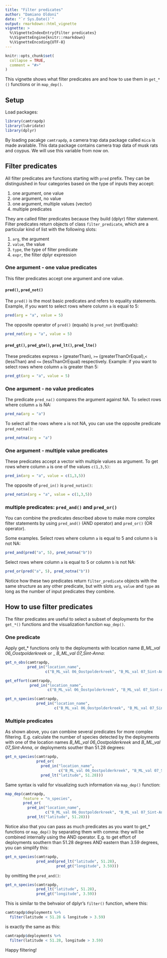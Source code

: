 ```yaml
---
title: "Filter predicates"
author: "Damiano Oldoni"
date: "`r Sys.Date()`"
output: rmarkdown::html_vignette
vignette: >
  %\VignetteIndexEntry{Filter predicates}
  %\VignetteEngine{knitr::rmarkdown}
  %\VignetteEncoding{UTF-8}
---
```


```r
knitr::opts_chunk$set(
  collapse = TRUE,
  comment = "#>"
)
```

This vignette shows what filter predicates are and how to use them in `get_*()` functions or in `map_dep()`.

## Setup

Load packages:

```r
library(camtrapdp)
library(lubridate)
library(dplyr)
```

By loading pacakge `camtrapdp`, a camera trap data package called `mica` is made available. This data package contains camera trap data of musk rats and coypus. We will use this variable from now on.

## Filter predicates

All filter predicates are functions starting with `pred` prefix. They can be distinguished in four categories based on the type of inputs they accept:

1. one argument, one value
2. one argument, no value
3. one argument, multiple values (vector)
4. multiple predicates

They are called filter predicates because they build (dplyr) filter statement. Filter predicates return objects of class  `filter_predicate`, which are a particular kind of list with the following slots:

1. `arg`, the argument
2. `value`, the value
3. `type`, the type of filter predicate
4. `expr`, the filter dplyr expression

### One argument - one value predicates

This filter predicates accept one argument and one value.

#### `pred()`, `pred_not()`

The `pred()` is the most basic predicates and refers to equality statements. Example, if you want to select rows where column `a` is equal to 5:

```r
pred(arg = "a", value = 5)
```

The opposite operator of `pred()` (equals) is `pred_not` (notEquals):

```r
pred_not(arg = "a", value = 5)
```

#### `pred_gt()`, `pred_gte()`, `pred_lt()`, `pred_lte()`

These predicates express `>` (greaterThan), `>=` (greaterThanOrEqual),`<` (lessThan) and `<=` (lessThanOrEqual) respectively. Example: if you want to select rows where column `a` is greater than 5:

```r
pred_gt(arg = "a", value = 5)
```

### One argument - no value predicates

The predicate `pred_na()` compares the argument against NA. To select rows where column `a` is NA: 

```r
pred_na(arg = "a")
```

To select all the rows where `a` is not NA, you can use the opposite predicate `pred_notna()`:

```r
pred_notna(arg = "a")
```

### One argument - multiple value predicates

These predicates accept a vector with multiple values as argument. To get rows where column `a` is one of the values `c(1,3,5)`:

```r
pred_in(arg = "a", value = c(1,3,5))
```

The opposite of `pred_in()` is  `pred_notin()`:

```r
pred_notin(arg = "a", value = c(1,3,5))
```

### multiple predicates: `pred_and()` and  `pred_or()`

You can combine the predicates described above to make more complex filter statements by using `pred_and()` (AND operator) and  `pred_or()` (OR operator).

Some examples. Select rows where column  `a` is equal to 5 and column `b` is not NA:

```r
pred_and(pred("a", 5), pred_notna("b"))
```

Select rows where column `a` is equal to 5 or column `b` is not NA:

```r
pred_or(pred("a", 5), pred_notna("b"))
```

Notice how these two predicates return `filter_predicate` objects with the same structure as any other predicate, but with slots  `arg`, `value` and  `type` as long as the number of input predicates they combine.

## How to use filter predicates

The filter predicates are useful to select a subset of deployments for the `get_*()` functions and the visualization function `map_dep()`.

### One predicate

Apply get_* functions only  to the deployments with location name _B_ML_val 06_Oostpolderkreek_ or _ _B_ML_val 07_Sint-Anna_:

```r
get_n_obs(camtrapdp,
          pred_in("location_name",
                  c("B_ML_val 06_Oostpolderkreek", "B_ML_val 07_Sint-Anna")))
```

```r
get_effort(camtrapdp,
           pred_in("location_name",
                   c("B_ML_val 06_Oostpolderkreek", "B_ML_val 07_Sint-Anna")))
```

```r
get_n_species(camtrapdp,
              pred_in("location_name",
                      c("B_ML_val 06_Oostpolderkreek", "B_ML_val 07_Sint-Anna")))
```

### Multiple predicates

As shown above, you can combine several predicates for more complex filtering. E.g. calculate the number of species detected by the deployments with one of the location names _B_ML_val 06_Oostpolderkreek_ and _B_ML_val 07_Sint-Anna_, or deployments souther than 51.28 degrees:

```r
get_n_species(camtrapdp,
              pred_or(
                pred_in("location_name",
                        c("B_ML_val 06_Oostpolderkreek", "B_ML_val 07_Sint-Anna")),
                pred_lt("latitude", 51.28)))
```

Same syntax is valid for visualizing such information via `map_dep()` function:

```r
map_dep(camtrapdp,
        feature = "n_species", 
        pred_or(
          pred_in("location_name",
                  c("B_ML_val 06_Oostpolderkreek", "B_ML_val 07_Sint-Anna")),
          pred_lt("latitude", 51.28)))
```

Notice also that you can pass as much predicates as you want to get_* functions or `map_dep()` by separating them with comma: they will be combined internally using the AND operator. E.g. to get effort of deployments southern than 51.28 degrees AND eastern than 3.59 degrees, you can simplify this:

```r
get_n_species(camtrapdp,
              pred_and(pred_lt("latitude", 51.28),
                       pred_gt("longitude", 3.59)))
```

by omitting the  `pred_and()`:

```r
get_n_species(camtrapdp,
              pred_lt("latitude", 51.28),
              pred_gt("longitude", 3.59))
```

This is similar to the behvaior of dplyr's  `filter()` function, where this:

```r
camtrapdp$deployments %>%
  filter(latitude < 51.28 & longitude > 3.59)
```

is exactly the same as this:

```r
camtrapdp$deployments %>%
  filter(latitude < 51.28, longitude > 3.59)
```

Happy filtering!
